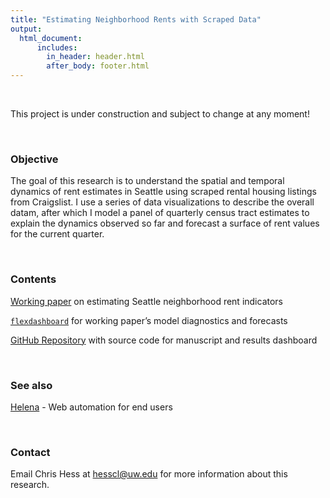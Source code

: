 ```yaml
---
title: "Estimating Neighborhood Rents with Scraped Data"
output: 
  html_document:
      includes:
        in_header: header.html
        after_body: footer.html
---
```


<br>

This project is under construction and subject to change at any moment!

<br>

### Objective

The goal of this research is to understand the spatial and temporal dynamics of rent estimates in Seattle using scraped rental housing listings from Craigslist. I use a series of data visualizations to describe the overall datam, after which I model a panel of quarterly census tract estimates to explain the dynamics observed so far and forecast a surface of rent values for the current quarter.

<br>

### Contents

[Working paper](./manuscript/index.html) on estimating Seattle neighborhood rent indicators

[`flexdashboard`](./dashboard/index.html) for working paper's model diagnostics and forecasts

[GitHub Repository](https://github.com/hesscl/smooth-sea/) with source code for manuscript and results dashboard

<br>

### See also

[Helena](http://helena-lang.org) - Web automation for end users

<br>

### Contact

Email Chris Hess at [hesscl@uw.edu](mailto://hesscl@uw.edu) for more information about this research.
